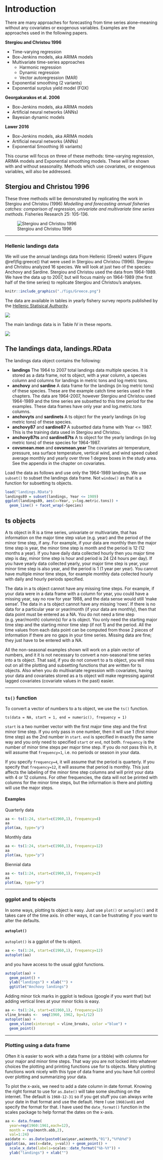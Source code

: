 # Introduction

There are many approaches for forecasting from time series alone--meaning without any covariates or exogenous variables. Examples are the approaches used in the following papers.

**Stergiou and Christou 1996**

- Time-varying regression
- Box-Jenkins models, aka ARIMA models
- Multivariate time-series approaches
    - Harmonic regression
    - Dynamic regression
    - Vector autoregression (MAR)
- Exponential smoothing (2 variants)
- Exponential surplus yield model (FOX)

**Georgakarakos et al. 2006**

- Box-Jenkins models, aka ARIMA models
- Artificial neural networks (ANNs)
- Bayesian dynamic models

**Lawer 2016**

- Box-Jenkins models, aka ARIMA models
- Artificial neural networks (ANNs)
- Exponential Smoothing (6 variants)

This course will focus on three of these methods: time-varying regression, ARIMA models and Exponential smoothing models.  These will be shown with and without seasonality.  Methods which use covariates, or exogenous variables, will also be addressed.

## Stergiou and Christou 1996

These three methods will be demonstrated by replicating the work in Stergiou and Christou (1996) *Modelling and forecasting annual fisheries catches: comparison of regression, univariate and multivariate time series methods*. Fisheries Research 25: 105-136.

![Stergiou and Christou 1996](./figs/StergiouChristou1996.png)



---

### Hellenic landings data {#landingsdata}

We will use the annual landings data from Hellenic (Greek) waters (Figure \@ref(fig:greece)) that were used in Stergiou and Christou (1996).  Stergiou and Christou analyzed 16 species.  We will look at just two of the species: Anchovy and Sardine.  Stergiou and Christou used the data from 1964-1989.  We have the data up to 2007, but will focus mainly on 1964-1989 (the first half of the time series) to replicate Stergiou and Christou's analyses.


```r
knitr::include_graphics("./figs/Greece.png")
```

The data are available in tables in yearly fishery survey reports published by the [Hellenic Statisical Authority](http://www.statistics.gr/greece-in-figures).

![](./figs/StatisticalReportCover.png)

The main landings data is in Table IV in these reports.

![](./figs/StatisticalReportTableIV.png)

## The landings data, landings.RData

The landings data object contains the following:

* **landings** The 1964 to 2007 total landings data multiple species.  It is stored as a data frame, not ts object, with a year column, a species column and columns for landings in metric tons and log metric tons.
* **anchovy** and **sardine** A data frame for the landings (in log metric tons) of these species.  These are the example catch time series used in the chapters.  The data are 1964-2007, however Stergiou and Christou used 1964-1989 and the time series are subsetted to this time period for the examples.  These data frames have only year and log.metric.tons columns.
* **anchovyts** and **sardinets** A ts object for the yearly landings (in log metric tons) of these species.
* **anchovy87** and **sardine87** A subsetted data frame with Year <= 1987.  This is the training data used in Stergiou and Christou.
* **anchovy87ts** and **sardine87ts** A ts object for the yearly landings (in log metric tons) of these species for 1964-1987.
* **covsmean.mon** and **covsmean.year** The covariates air temperature, pressure, sea surface temperature, vertical wind, and wind speed cubed average monthly and yearly over three 1 degree boxes in the study area.  See the appendix in the chapter on covariates.

Load the data as follows and use only the 1964-1989 landings.  We use `subset()` to subset the landings data frame.  Not `window()` as that is a function for subsetting ts objects.

```r
load("landings.RData")
landings89 = subset(landings, Year <= 1989)
ggplot(landings89, aes(x=Year, y=log.metric.tons)) +
  geom_line() + facet_wrap(~Species)
```

## ts objects

A ts object in R is a time series, univariate or multivariate, that has information on the major time step value (e.g. year) and the period of the minor time step, if any.  For example, if your data are monthly then the major time step is year, the minor time step is month and the period is 12 (12 months a year).  If you have daily data collected hourly then you major time step is day, minor time step is hour and period is 24 (24 hours per day).  If you have yearly data collected yearly, your major time step is year, your minor time step is also year, and the period is 1 (1 year per year).  You cannot have multiple minor time steps, for example monthly data collected hourly with daily and hourly periods specified. 

The data in a ts object cannot have any missing time steps.  For example, if your data were in a data frame with a column for year, you could have a missing year, say no row for year 1988, and the data sense would still 'make sense'.  The data in a ts object cannot have any missing 'rows'.  If there is no data for a particular year or year/month (if your data are monthly), then that data point must be entered as a NA.  You do not need a time step (e.g. year/month) column(s) for a ts object.  You only need the starting major time step and the starting minor time step (if not 1) and the period.  All the time values from each data point can be computed from those 2 pieces of information if there are no gaps in your time series.  Missing data are fine; they just have to be entered with a NA.

All the non-seasonal examples shown will work on a plain vector of numbers, and it it is not necessary to convert a non-seasonal time series into a ts object.  That said, if you do not convert to a ts object, you will miss out on all the plotting and subsetting functions that are written for ts objects.  Also when you do multivariate regression with covariates, having your data and covariates stored as a ts object will make regressing against lagged covariates (covariate values in the past) easier.

---

### `ts()` function

To convert a vector of numbers to a ts object, we use the `ts()` function.

```
ts(data = NA, start = 1, end = numeric(), frequency = 1)
```

`start` is a two number vector with the first major time step and the first minor time step.  If you only pass in one number, then it will use 1 (first minor time step) as the 2nd number in `start`.  `end` is specified in exactly the same way and you only need to specified `start` or `end`, not both.   `frequency` is the number of minor time steps per major time step.  If you do not pass this in, it will assume that `frequency=1`, i.e. no periods or season in your data.  

If you specify `frequency=4`, it will assume that the period is quarterly.  If you specify that `frequency=12`, it will assume that period is monthly.  This just affects the labeling of the minor time step columns and will print your data with 4 or 12 columns.  For other frequencies, the data will not be printed with columns for the minor time steps, but the information is there and plotting will use the major steps.

#### Examples {-}

Quarterly data

```r
aa <- ts(1:24, start=c(1960,1), frequency=4)
aa
plot(aa, type="p")
```

Monthly data

```r
aa <- ts(1:24, start=c(1960,1), frequency=12)
aa
plot(aa, type="p")
```

Biennial data

```r
aa <- ts(1:24, start=c(1960,1), frequency=2)
aa
plot(aa, type="p")
```

---

### ggplot and ts objects

In some ways, plotting ts object is easy.  Just use `plot()` or `autoplot()` and it takes care of the time axis.  In other ways, it can be frustrating if you want to alter the defaults.

#### `autoplot()` {-}

`autoplot()` is a ggplot of the ts object.

```r
aa <- ts(1:24, start=c(1960,1), frequency=12)
autoplot(aa) 
```
and you have access to the usual gglot functions.

```r
autoplot(aa) + 
  geom_point() +
  ylab("landings") + xlab("") +
  ggtitle("Anchovy landings")
```
Adding minor tick marks in ggplot is tedious (google if you want that) but adding vertical lines at your minor ticks is easy.

```r
aa <- ts(1:24, start=c(1960,1), frequency=12)
vline_breaks <-  seq(1960, 1962, by=1/12)
autoplot(aa) + 
  geom_vline(xintercept = vline_breaks, color ="blue") +
  geom_point() 
```

---

### Plotting using a data frame

Often it is easier to work with a data frame (or a tibble) with columns for your major and minor time steps. That way you are not locked into whatever choices the plotting and printing functions use for ts objects.  Many plotting functions work nicely with this type of data frame and you have full control over plotting and summarizing your data.  

To plot the x-axis, we need to add a date column in date format.  Knowing the right format to use for `as.Date()` will take some sleuthing on the internet.  The default is `1960-12-31` so if you get stuff you can always write your date in that format and use the default.   Here I use `1960Jan01` and specify the format for that.  I have used the `date_format()` function in the scales package to help format the dates on the x-axis.

```r
aa <- data.frame(
  year=rep(1960:1961,each=12), 
  month = rep(month.abb,2),
  val=1:24)
aa$date <- as.Date(paste0(aa$year,aa$month,"01"),"%Y%b%d")
ggplot(aa, aes(x=date, y=val)) + geom_point() +
  scale_x_date(labels=scales::date_format("%b-%Y")) +
  ylab("landings") + xlab("")
```